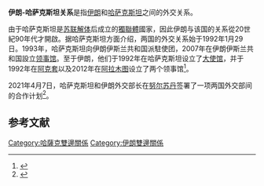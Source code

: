 {{Infobox bilateral relations|伊朗–哈薩克斯坦|伊朗|哈薩克斯坦
}}'''伊朗-哈萨克斯坦关系'''是指[[伊朗|伊朗]]和[[哈萨克斯坦|哈萨克斯坦]]之间的外交关系。

由于哈萨克斯坦是[[苏联解体|苏联解体]]后成立的[[獨聯體|獨聯體]]國家，因此伊朗与该国的关系從20世紀90年代才開啟。据哈萨克斯坦方面介绍，两国的外交关系始于1992年1月29日。1993年，哈萨克斯坦向伊朗伊斯兰共和国派駐使团，2007年在伊朗伊斯兰共和国設立[[领事馆|领事馆]]。至于伊朗，他们于1992年在哈萨克斯坦设立了[[大使馆|大使馆]]，并于1992年在[[阿克套|阿克套]]以及2012年在[[阿拉木图|阿拉木图]]设立了两个领事馆<ref name="Kazakhstan - Iran">{{Cite web|title=Kazakhstan - Iran|url=http://mfa.gov.kz/en/content-view/sotrudnichestvo-respubliki-kazakhstan-s-islamskoj-respublikoj-iran|date=2019-02-12|work=The Ministry of Foreign Affairs- Republic of Kazakhstan|access-date=2021-04-07|archive-date=2019-09-11|archive-url=https://web.archive.org/web/20190911044610/http://mfa.gov.kz/en/content-view/sotrudnichestvo-respubliki-kazakhstan-s-islamskoj-respublikoj-iran|dead-url=no}}</ref>。

2021年4月7日，哈萨克斯坦和伊朗外交部长在[[努尔苏丹|努尔苏丹]]签署了一项两国外交部间的合作计划<ref>{{cite news |title=哈伊签署外交部间合作计划|url=https://www.inform.kz/cn/article_a3773350}}</ref>。

==参考文献==
{{reflist}}

{{伊朗外交}}
{{哈薩克斯坦外交}}
[[Category:哈薩克雙邊關係|Category:哈薩克雙邊關係]]
[[Category:伊朗雙邊關係|Category:伊朗雙邊關係]]